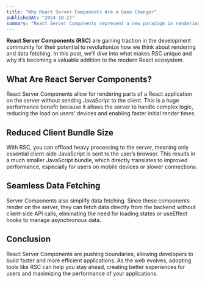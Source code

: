 ```yaml
---
title: "Why React Server Components Are a Game Changer"
publishedAt: "2024-10-27"
summary: "React Server Components represent a new paradigm in rendering, offering performance benefits and streamlined data fetching. Here’s why they’re worth exploring for modern web development."
---
```


**React Server Components (RSC)** are gaining traction in the development community for their potential to revolutionize how we think about rendering and data fetching. In this post, we’ll dive into what makes RSC unique and why it’s becoming a valuable addition to the modern React ecosystem.

## What Are React Server Components?

React Server Components allow for rendering parts of a React application on the server without sending JavaScript to the client. This is a huge performance benefit because it allows the server to handle complex logic, reducing the load on users' devices and enabling faster initial render times.

## Reduced Client Bundle Size

With RSC, you can offload heavy processing to the server, meaning only essential client-side JavaScript is sent to the user’s browser. This results in a much smaller JavaScript bundle, which directly translates to improved performance, especially for users on mobile devices or slower connections.

## Seamless Data Fetching

Server Components also simplify data fetching. Since these components render on the server, they can fetch data directly from the backend without client-side API calls, eliminating the need for loading states or useEffect hooks to manage asynchronous data.

## Conclusion

React Server Components are pushing boundaries, allowing developers to build faster and more efficient applications. As the web evolves, adopting tools like RSC can help you stay ahead, creating better experiences for users and maximizing the performance of your applications.
